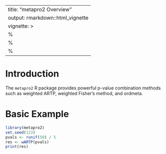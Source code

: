 
---
title: "metapro2 Overview"
output: rmarkdown::html_vignette
vignette: >
  %\VignetteIndexEntry{metapro2 Overview}
  %\VignetteEngine{knitr::rmarkdown}
  %\VignetteEncoding{UTF-8}
---

# Introduction

The `metapro2` R package provides powerful p-value combination methods such as weighted ARTP, weighted Fisher's method, and ordmeta.

# Basic Example

```r
library(metapro2)
set.seed(123)
pvals <- runif(50) / 5
res <- wARTP(pvals)
print(res)
```
